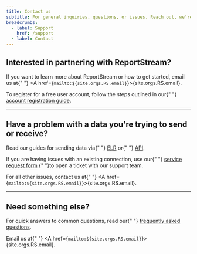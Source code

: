 ```yaml
---
title: Contact us
subtitle: For general inquiries, questions, or issues. Reach out, we're happy to help!
breadcrumbs:
  - label: Support
    href: /support
  - label: Contact
---
```


## Interested in partnering with ReportStream?

If you want to learn more about ReportStream or how to get
started, email us at{" "}
<A href={`mailto:${site.orgs.RS.email}`}>{site.orgs.RS.email}</A>.

To register for a free user account, follow the steps
outlined in our{" "}
[account registration guide](/resources/account-registration-guide).

---

## Have a problem with a data you're trying to send or receive?

Read our guides for sending data via{" "}
[ELR](/resources/elr-checklist) or{" "}
[API](/resources/api).

If you are having issues with an existing connection, use
our{" "}
[service request form](/support/service-request)
{" "}to open a ticket with our support team.

For all other issues, contact us at{" "}
<A href={`mailto:${site.orgs.RS.email}`}>{site.orgs.RS.email}</A>.

---

## Need something else?
For quick answers to common questions, read our{" "}
[frequently asked questions](/support/faq).

Email us at{" "}
<A href={`mailto:${site.orgs.RS.email}`}>{site.orgs.RS.email}</A>.